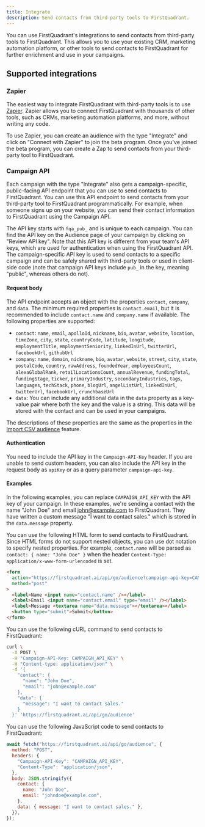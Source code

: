 ```yaml
---
title: Integrate
description: Send contacts from third-party tools to FirstQuadrant.
---
```


You can use FirstQuadrant's integrations to send contacts from third-party tools to FirstQuadrant. This allows you to use your existing CRM, marketing automation platform, or other tools to send contacts to FirstQuadrant for further enrichment and use in your campaigns.

## Supported integrations

### Zapier

The easiest way to integrate FirstQuadrant with third-party tools is to use [Zapier](https://zapier.com). Zapier allows you to connect FirstQuadrant with thousands of other tools, such as CRMs, marketing automation platforms, and more, without writing any code.

To use Zapier, you can create an audience with the type "Integrate" and click on "Connect with Zapier" to join the beta program. Once you've joined the beta program, you can create a Zap to send contacts from your third-party tool to FirstQuadrant.

### Campaign API

Each campaign with the type "Integrate" also gets a campaign-specific, public-facing API endpoint that you can use to send contacts to FirstQuadrant. You can use this API endpoint to send contacts from your third-party tool to FirstQuadrant programmatically. For example, when someone signs up on your website, you can send their contact information to FirstQuadrant using the Campaign API.

The API key starts with `fqa_pub_` and is unique to each campaign. You can find the API key on the Audience page of your campaign by clicking on "Review API key". Note that this API key is different from your team's API keys, which are used for authentication when using the FirstQuadrant API. The campaign-specific API key is used to send contacts to a specific campaign and can be safely shared with third-party tools or used in client-side code (note that campaign API keys include `pub_` in the key, meaning "public", whereas others do not).

#### Request body

The API endpoint accepts an object with the properties `contact`, `company`, and `data`. The minimum required properties is `contact.email`, but it is recommended to include `contact.name` and `company.name` if available. The following properties are supported:

- `contact`: `name`, `email`, `apolloId`, `nickname`, `bio`, `avatar`, `website`, `location`, `timeZone`, `city`, `state`, `countryCode`, `latitude`, `longitude`, `employmentTitle`, `employmentSeniority`, `linkedInUrl`, `twitterUrl`, `facebookUrl`, `githubUrl`
- `company`: `name`, `domain`, `nickname`, `bio`, `avatar`, `website`, `street`, `city`, `state`, `postalCode`, `country`, `rawAddress`, `foundedYear`, `employeesCount`, `alexaGlobalRank`, `retailLocationsCount`, `annualRevenue`, `fundingTotal`, `fundingStage`, `ticker`, `primaryIndustry`, `secondaryIndustries`, `tags`, `languages`, `techStack`, `phone`, `blogUrl`, `angelListUrl`, `linkedInUrl`, `twitterUrl`, `facebookUrl`, `crunchbaseUrl`
- `data`: You can include any additional data in the `data` property as a key-value pair where both the key and the value is a string. This data will be stored with the contact and can be used in your campaigns.

The descriptions of these properties are the same as the properties in the [Import CSV audience](./import-csv) feature.

#### Authentication

You need to include the API key in the `Campaign-API-Key` header. If you are unable to send custom headers, you can also include the API key in the request body as `apiKey` or as a query parameter `campaign-api-key`.

#### Examples

In the following examples, you can replace `CAMPAIGN_API_KEY` with the API key of your campaign. In these examples, we're sending a contact with the name "John Doe" and email john@example.com to FirstQuadrant. They have written a custom message "I want to contact sales." which is stored in the `data.message` property.

You can use the following HTML form to send contacts to FirstQuadrant. Since HTML forms do not support nested objects, you can use dot notation to specify nested properties. For example, `contact.name` will be parsed as `contact: { name: "John Doe" }` when the header `Content-Type: application/x-www-form-urlencoded` is set.

```html
<form
  action="https://firstquadrant.ai/api/go/audience?campaign-api-key=CAMPAIGN_API_KEY"
  method="post"
>
  <label>Name <input name="contact.name" /></label>
  <label>Email <input name="contact.email" type="email" /></label>
  <label>Message <textarea name="data.message"></textarea></label>
  <button type="submit">Submit</button>
</form>
```

You can use the following cURL command to send contacts to FirstQuadrant:

```bash
curl \
  -X POST \
  -H "Campaign-API-Key: CAMPAIGN_API_KEY" \
  -H "Content-type: application/json" \
  -d '{
    "contact": {
      "name": "John Doe",
      "email": "john@example.com"
    },
    "data": {
      "message": "I want to contact sales."
    }
  }' 'https://firstquadrant.ai/api/go/audience'
```

You can use the following JavaScript code to send contacts to FirstQuadrant:

```js
await fetch("https://firstquadrant.ai/api/go/audience", {
  method: "POST",
  headers: {
    "Campaign-API-Key": "CAMPAIGN_API_KEY",
    "Content-Type": "application/json",
  },
  body: JSON.stringify({
    contact: {
      name: "John Doe",
      email: "johndoe@example.com",
    },
    data: { message: "I want to contact sales." },
  }),
});
```
